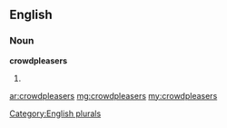 ==English==

===Noun===
'''crowdpleasers'''

# {{plural of|[[crowdpleaser]]}}

[[Category:English plurals]]

[[ar:crowdpleasers]]
[[mg:crowdpleasers]]
[[my:crowdpleasers]]